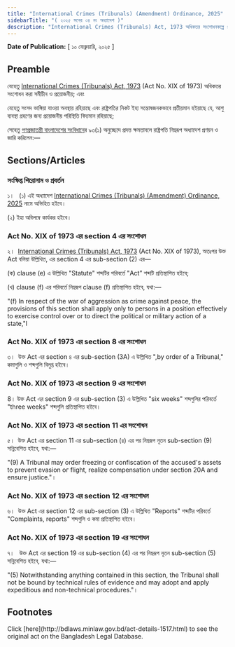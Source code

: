 ```yaml
---
title: "International Crimes (Tribunals) (Amendment) Ordinance, 2025"
sidebarTitle: "( ২০২৫ সনের ০৪ নং অধ্যাদেশ )"
description: "International Crimes (Tribunals) Act, 1973 অধিকতর সংশোধনকল্পে প্রণীত অধ্যাদেশ"
---
```


**Date of Publication:** [ ১০ ফেব্রুয়ারি, ২০২৫ ]

## Preamble

যেহেতু [International Crimes (Tribunals) Act, 1973](/laws/act-435 "International Crimes (Tribunals) Act, 1973") (Act No. XIX of 1973) অধিকতর সংশোধন করা সমীচীন ও প্রয়োজনীয়; এবং

যেহেতু সংসদ ভাঙ্গিয়া যাওয়া অবস্থায় রহিয়াছে এবং রাষ্ট্রপতির নিকট ইহা সন্তোষজনকভাবে প্রতীয়মান হইয়াছে যে, আশু ব্যবস্থা গ্রহণের জন্য প্রয়োজনীয় পরিস্থিতি বিদ্যমান রহিয়াছে;

সেহেতু [গণপ্রজাতন্ত্রী বাংলাদেশের সংবিধান](/act-957.html "গণপ্রজাতন্ত্রী বাংলাদেশের সংবিধান")ের ৯৩(১) অনুচ্ছেদে প্রদত্ত ক্ষমতাবলে রাষ্ট্রপতি নিম্নরূপ অধ্যাদেশ প্রণয়ন ও জারি করিলেন:—

## Sections/Articles

### সংক্ষিপ্ত শিরোনাম ও প্রবর্তন

১।   (১) এই অধ্যাদেশ [International Crimes (Tribunals) (Amendment) Ordinance, 2025](/laws/act-1517 "International Crimes (Tribunals) (Amendment) Ordinance, 2025") নামে অভিহিত হইবে।

(২) ইহা অবিলম্বে কার্যকর হইবে।

### Act No. XIX of 1973 এর section 4 এর সংশোধন

২।  [International Crimes (Tribunals) Act, 1973](/laws/act-435 "International Crimes (Tribunals) Act, 1973") (Act No. XIX of 1973), অতঃপর উক্ত Act বলিয়া উল্লিখিত, এর section 4 এর sub-section (2) এর—

(ক) clause (e) এ উল্লিখিত "Statute" শব্দটির পরিবর্তে "Act” শব্দটি প্রতিস্থাপিত হইবে;

(খ) clause (f) এর পরিবর্তে নিম্নরূপ clause (f) প্রতিস্থাপিত হইবে, যথা:—

"(f) In respect of the war of aggression as crime against peace, the provisions of this section shall apply only to persons in a position effectively to exercise control over or to direct the political or military action of a state,"l

### Act No. XIX of 1973 এর section 8 এর সংশোধন

৩।  উক্ত Act এর section ৪ এর sub-section (3A) এ উল্লিখিত ",by order of a Tribunal," কমাগুলি ও শব্দগুলি বিলুপ্ত হইবে।

### Act No. XIX of 1973 এর section 9 এর সংশোধন

8। উক্ত Act এর section 9 এর sub-section (3) এ উল্লিখিত "six weeks" শব্দগুলির পরিবর্তে "three weeks" শব্দগুলি প্রতিস্থাপিত হইবে।

### Act No. XIX of 1973 এর section 11 এর সংশোধন

৫।  উক্ত Act এর section 11 এর sub-section (৪) এর পর নিম্নরূপ নূতন sub-section (9) সন্নিবেশিত হইবে, যথা:—

"(9) A Tribunal may order freezing or confiscation of the accused's assets to prevent evasion ог flight, realize compensation under section 20A and ensure justice."।

### Act No. XIX of 1973 এর section 12 এর সংশোধন

৬।  উক্ত Act এর section 12 এর sub-section (3) এ উল্লিখিত "Reports" শব্দটির পরিবর্তে "Complaints, reports" শব্দগুলি ও কমা প্রতিস্থাপিত হইবে।

### Act No. XIX of 1973 এর section 19 এর সংশোধন

৭।   উক্ত Act এর section 19 এর sub-section (4) এর পর নিম্নরূপ নূতন sub-section (5) সন্নিবেশিত হইবে, যথা:—

"(5) Notwithstanding anything contained in this section, the Tribunal shall not be bound by technical rules of evidence and may adopt and apply expeditious and non-technical procedures."।

## Footnotes

<Note>
  Click [here](http://bdlaws.minlaw.gov.bd/act-details-1517.html) to see the original act on the Bangladesh Legal Database.
</Note>
